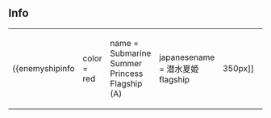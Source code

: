 ==Info==
{|
| valign="top" |
{{enemyshipinfo 
|color = red
|name = Submarine Summer Princess Flagship (A)
|japanesename = 潜水夏姫 flagship
|image = [[File:Seikan693.png|350px]]
|id = 693
|class = Abyssal
|type = Submarine
|hp = ?
|firepower = ?
|armor = ?
|torpedo = ?
|evasion = ?
|AA = 0
|aircraft = 0
|ASW = 0
|LOS = ?
|luck = ?
|speed = Slow
|range = Short
|slot = 
|slot1= ?
|slot2= ?
|slot3= ?
|slot4= -}}
| style="width: 50px;" |
| valign="top" |
{{enemyshipinfo 
|color = red
|name = Submarine Summer Princess Flagship (B)
|japanesename = 潜水夏姫 flagship
|image = [[File:Seikan693.png|350px]]
|id = 694
|class = Abyssal
|type = Submarine
|hp = ?
|firepower = ?
|armor = ?
|torpedo = ?
|evasion = ?
|AA = 0
|aircraft = 0
|ASW = 0
|LOS = ?
|luck = ?
|speed = Slow
|range = Short
|slot = 
|slot1= ?
|slot2= ?
|slot3= ?
|slot4= -}}
| style="width: 50px;" |
| valign="top" |
{{enemyshipinfo 
|color = red
|name = Submarine Summer Princess Flagship (C)
|japanesename = 潜水夏姫 flagship
|image = [[File:Seikan693.png|350px]]
|id = 695
|class = Abyssal
|type = Submarine
|hp = ?
|firepower = ?
|armor = ?
|torpedo = ?
|evasion = ?
|AA = 0
|aircraft = 0
|ASW = 0
|LOS = ?
|luck = ?
|speed = Slow
|range = Short
|slot = 
|slot1= ?
|slot2= ?
|slot3= ?
|slot4= -}}
|}